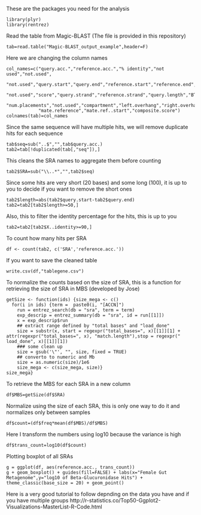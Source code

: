 These are the packages you need for the analysis
```
library(plyr)
library(rentrez)
```
Read the table from Magic-BLAST (The file is provided in this repository)
```
tab=read.table("Magic-BLAST_output_example",header=F)
```
Here we are changing the column names
```
col_names=c("query.acc.","reference.acc.","% identity","not used","not.used",
            "not.used","query.start","query.end","reference.start","reference.end","not.used",
            "not.used","score","query.strand","reference.strand","query.length","BTOP",
            "num.placements","not.used","compartment","left.overhang","right.overhang",
            "mate.reference","mate.ref..start","composite.score")
colnames(tab)=col_names
```
Since the same sequence will have multiple hits, we will remove duplicate hits for each sequence
```
tab$seq=sub("..$","",tab$query.acc.)
tab2=tab[!duplicated(tab[,"seq"]),]
```
This cleans the SRA names to aggregate them before counting
```
tab2$SRA=sub("\\..*","",tab2$seq)
```
Since some hits are very short (20 bases) and some long (100), it is up to you to decide if you want to remove the short ones
```
tab2$length=abs(tab2$query.start-tab2$query.end)
tab2=tab2[tab2$length>=50,]
```
Also, this to filter the identity percentage for the hits, this is up to you
```
tab2=tab2[tab2$X..identity>=90,]
```
To count how many hits per SRA
```
df <- count(tab2, c('SRA','reference.acc.'))
```

If you want to save the cleaned table
```
write.csv(df,"tablegene.csv")
```
To normalize the counts based on the size of SRA, this is a function for retrieving the size of SRA in MBS (developed by Jose)
```
getSize <- function(ids) {size_mega <- c()
  for(i in ids) {term =  paste0(i, "[ACCN]")
    run = entrez_search(db = "sra", term = term)
    exp_descrip = entrez_summary(db = "sra", id = run[[1]])
    x = exp_descrip$run
    ## extract range defined by "total bases" and "load_done"
    size = substr(x, start = regexpr("total_bases=", x)[[1]][1] + attr(regexpr("total_bases=", x), "match.length"),stop = regexpr(" load_done", x)[[1]][1])
    ### some clean up
    size = gsub('\"', "", size, fixed = TRUE)
    ## converto to numeric and Mb
    size = as.numeric(size)/1e6
    size_mega <- c(size_mega, size)}
size_mega}
```
To retrieve the MBS for each SRA in a new column
```
df$MBS=getSize(df$SRA)
```
Normalize using the size of each SRA, this is only one way to do it and normalizes only between samples
```
df$count=(df$freq*mean(df$MBS)/df$MBS)
```
Here I transform the numbers using log10 because the variance is high
```
df$trans_count=log10(df$count)
```
Plotting boxplot of all SRAs
```
g = ggplot(df, aes(reference.acc., trans_count))
g + geom_boxplot() + guides(fill=FALSE) + labs(x="Female Gut Metagenome",y="log10 of Beta-Glucuronidase Hits") +
theme_classic(base_size = 20) + geom_point()
```
Here is a very good tutorial to follow depnding on the data you have and if you have multiple groups
http://r-statistics.co/Top50-Ggplot2-Visualizations-MasterList-R-Code.html

